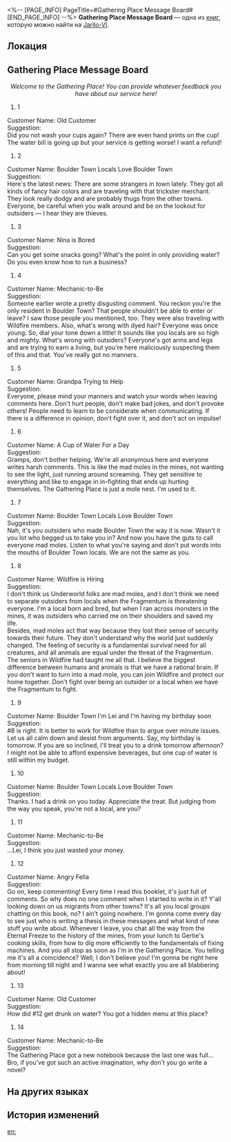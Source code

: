 <%-- [PAGE_INFO]
PageTitle=#Gathering Place Message Board#
[END_PAGE_INFO] --%>
{{Дополнить}}
{{Книга Инфобокс
|id           = 104
|partIds      = 190236
|Название     = 
|Изображение  = Иконка Книга.png
|Мир          = Jarilo-VI
|Томов        = 1
|Автор        = <!--нужно добавить-->
|Описание     = Wildfire's message board. All kinds of trivial, everyday things are posted on it.
|Том1         = {{tx}}
|Источник1    = {{tx|Отсутствует источник}}
|Персонажи    = 
|Фракции      = 
}}
'''Gathering Place Message Board''' — одна из [[Книги|книг]], которую можно найти на [[Jarilo-VI]].

==Локация==
{{Отметка карты|<!--название карты-->|<!--id отметки-->}}

==Gathering Place Message Board==
<div align="center">''Welcome to the Gathering Place! You can provide whatever feedback you have about our service here!''</div>

#1<br />
Customer Name: Old Customer<br />
Suggestion:<br />
Did you not wash your cups again? There are even hand prints on the cup! The water bill is going up but your service is getting worse! I want a refund!

#2<br />
Customer Name: Boulder Town Locals Love Boulder Town<br />
Suggestion:<br />
Here's the latest news: There are some strangers in town lately. They got all kinds of fancy hair colors and are traveling with that trickster merchant. They look really dodgy and are probably thugs from the other towns. Everyone, be careful when you walk around and be on the lookout for outsiders &mdash; I hear they are thieves.

#3<br />
Customer Name: Nina is Bored<br />
Suggestion:<br />
Can you get some snacks going? What's the point in only providing water? Do you even know how to run a business?

#4<br />
Customer Name: Mechanic-to-Be<br />
Suggestion:<br />
Someone earlier wrote a pretty disgusting comment. You reckon you're the only resident in Boulder Town? That people shouldn't be able to enter or leave? I saw those people you mentioned, too. They were also traveling with Wildfire members. Also, what's wrong with dyed hair? Everyone was once young. So, dial your tone down a little! It sounds like you locals are so high and mighty. What's wrong with outsiders? Everyone's got arms and legs and are trying to earn a living, but you're here maliciously suspecting them of this and that. You've really got no manners.

#5<br />
Customer Name: Grandpa Trying to Help<br />
Suggestion:<br />
Everyone, please mind your manners and watch your words when leaving comments here. Don't hurt people, don't make bad jokes, and don't provoke others! People need to learn to be considerate when communicating. If there is a difference in opinion, don't fight over it, and don't act on impulse!

#6<br />
Customer Name: A Cup of Water For a Day<br />
Suggestion:<br />
Gramps, don't bother helping. We're all anonymous here and everyone writes harsh comments. This is like the mad moles in the mines, not wanting to see the light, just running around screaming. They get sensitive to everything and like to engage in in-fighting that ends up hurting themselves. The Gathering Place is just a mole nest. I'm used to it.

#7<br />
Customer Name: Boulder Town Locals Love Boulder Town<br />
Suggestion:<br />
Nah, it's you outsiders who made Boulder Town the way it is now. Wasn't it you lot who begged us to take you in? And now you have the guts to call everyone mad moles. Listen to what you're saying and don't put words into the mouths of Boulder Town locals. We are not the same as you.

#8<br />
Customer Name: Wildfire is Hiring<br />
Suggestion:<br />
I don't think us Underworld folks are mad moles, and I don't think we need to separate outsiders from locals when the Fragmentum is threatening everyone. I'm a local born and bred, but when I ran across monsters in the mines, it was outsiders who carried me on their shoulders and saved my life.<br />
Besides, mad moles act that way because they lost their sense of security towards their future. They don't understand why the world just suddenly changed. The feeling of security is a fundamental survival need for all creatures, and all animals are equal under the threat of the Fragmentum.<br />
The seniors in Wildfire had taught me all that. I believe the biggest difference between humans and animals is that we have a rational brain. If you don't want to turn into a mad mole, you can join Wildfire and protect our home together. Don't fight over being an outsider or a local when we have the Fragmentum to fight.

#9<br />
Customer Name: Boulder Town I'm Lei and I'm having my birthday soon<br />
Suggestion:<br />
#8 is right. It is better to work for Wildfire than to argue over minute issues. Let us all calm down and desist from arguments. Say, my birthday is tomorrow. If you are so inclined, I'll treat you to a drink tomorrow afternoon? I might not be able to afford expensive beverages, but one cup of water is still within my budget.

#10<br />
Customer Name: Boulder Town Locals Love Boulder Town<br />
Suggestion:<br />
Thanks. I had a drink on you today. Appreciate the treat. But judging from the way you speak, you're not a local, are you?

#11<br />
Customer Name: Mechanic-to-Be<br />
Suggestion:<br />
...Lei, I think you just wasted your money.

#12<br />
Customer Name: Angry Fella<br />
Suggestion:<br />
Go on, keep commenting! Every time I read this booklet, it's just full of comments. So why does no one comment when I started to write in it? Y'all looking down on us migrants from other towns? It's all you local groups chatting on this book, no? I ain't going nowhere. I'm gonna come every day to see just who is writing a thesis in these messages and what kind of new stuff you write about. Whenever I leave, you chat all the way from the Eternal Freeze to the history of the mines, from your lunch to Gertie's cooking skills, from how to dig more efficiently to the fundamentals of fixing machines. And you all stop as soon as I'm in the Gathering Place. You telling me it's all a coincidence? Well, I don't believe you! I'm gonna be right here from morning till night and I wanna see what exactly you are all blabbering about!

#13<br />
Customer Name: Old Customer<br />
Suggestion:<br />
How did #12 get drunk on water? You got a hidden menu at this place?

#14<br />
Customer Name: Mechanic-to-Be<br />
Suggestion:<br />
The Gathering Place got a new notebook because the last one was full... Bro, if you've got such an active imagination, why don't you go write a novel?

==На других языках==
{{На других языках
|en   = Gathering Place Message Board
|zhs  = 集会所的留言板
|zht  = 集會所的留言板
|ja   = 集会場の掲示板
|ko   = 집회소의 방명록
|es   = Tablón de mensajes del Punto de encuentro
|fr   = Tableau d'affichage du lieu de rassemblement
|ru   = Доска объявлений в Месте собраний
|th   = กระดานข้อความของจุดรวมพล
|vi   = Bản Tin Tụ Điểm Gặp Gỡ
|de   = Nachrichtentafel am Versammlungsort
|id   = Papan Pesan Gathering Place
|pt   = Quadro de Mensagens do Ponto de Encontro
}}

==История изменений==
{{История изменений|3.5}}

[[en:]]